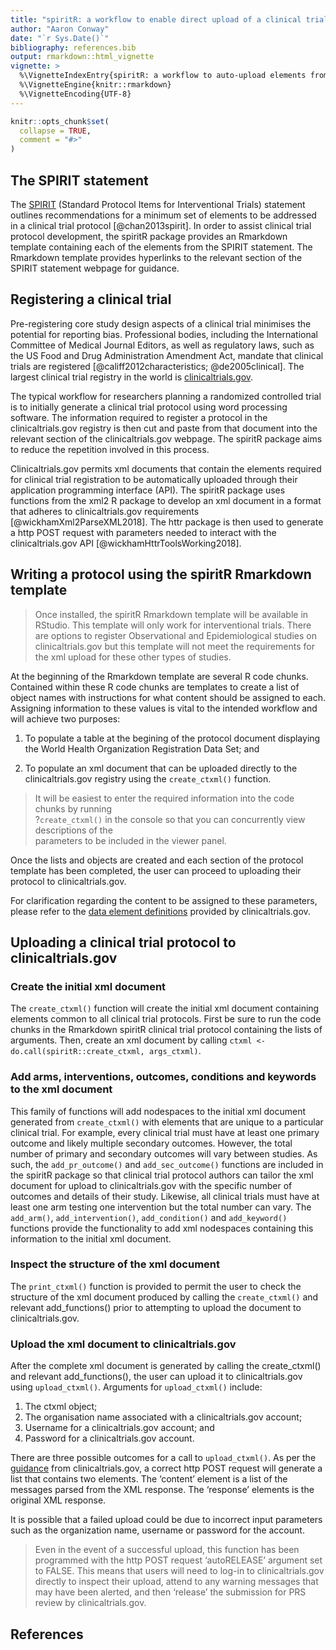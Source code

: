 ```yaml
---
title: "spiritR: a workflow to enable direct upload of a clinical trial protocol to clinicaltrials.gov"
author: "Aaron Conway"
date: "`r Sys.Date()`"
bibliography: references.bib
output: rmarkdown::html_vignette
vignette: >
  %\VignetteIndexEntry{spiritR: a workflow to auto-upload elements from a clinical trial protocol to clinicaltrials.gov}
  %\VignetteEngine{knitr::rmarkdown}
  %\VignetteEncoding{UTF-8}
---
```


```r
knitr::opts_chunk$set(
  collapse = TRUE,
  comment = "#>"
)
```

## The SPIRIT statement

The [SPIRIT](http://spirit-statement.org) (Standard Protocol Items for Interventional Trials) statement outlines recommendations for a minimum set of elements to be addressed in a  clinical trial protocol [@chan2013spirit]. In order to assist clinical trial protocol development, the spiritR package provides an Rmarkdown template containing each of the elements from the SPIRIT statement. The Rmarkdown template provides hyperlinks to the relevant section of the SPIRIT statement webpage for guidance.

## Registering a clinical trial

Pre-registering core study design aspects of a clinical trial minimises the potential for reporting bias. Professional bodies, including the International Committee of Medical Journal Editors, as well as regulatory laws, such as the US Food and Drug Administration Amendment Act, mandate that clinical trials are registered [@califf2012characteristics; @de2005clinical]. The largest clinical trial registry in the world is [clinicaltrials.gov](http://www.clinicaltrials.gov).

The typical workflow for researchers planning a randomized controlled trial is to initially generate a clinical trial protocol using word processing software. The information required to register a protocol in the clinicaltrials.gov registry is then cut and paste from that document into the relevant section of the clinicaltrials.gov webpage. The spiritR package aims to reduce the repetition involved in this process. 

Clinicaltrials.gov permits xml documents that contain the elements required for clinical trial registration to be automatically uploaded through their application programming interface (API). The spiritR package uses functions from the xml2 R package to develop an xml document in a format that adheres to clinicaltrials.gov requirements [@wickhamXml2ParseXML2018]. The httr package is then used to generate a http POST request with parameters needed to interact with the clinicaltrials.gov API [@wickhamHttrToolsWorking2018]. 

## Writing a protocol using the spiritR Rmarkdown template

>Once installed, the spiritR Rmarkdown template will be available in RStudio. This template will only work for interventional trials. There are options to register Observational and Epidemiological studies on clinicaltrials.gov but this template will not meet the requirements for the xml upload for these other types of studies.

At the beginning of the Rmarkdown template are several R code chunks. Contained within these R code chunks are templates to create a list of object names with instructions for what content should be assigned to each. Assigning information to these values is vital to the intended workflow and will achieve two purposes:

1. To populate a table at the begining of the protocol document displaying the World Health Organization Registration Data Set; and

2. To populate an xml document that can be uploaded directly to the clinicaltrials.gov registry using the ```create_ctxml()``` function.


>It will be easiest to enter the required information into the code chunks by running <br>?```create_ctxml()``` in the console so that you can concurrently view descriptions of the <br>parameters to be included in the viewer panel.

Once the lists and objects are created and each section of the protocol template has been completed, the user can proceed to uploading their protocol to clinicaltrials.gov.

For clarification regarding the content to be assigned to these parameters, please refer to the [data element definitions](https://prsinfo.clinicaltrials.gov/definitions.html) provided by clinicaltrials.gov.

## Uploading a clinical trial protocol to clinicaltrials.gov

### Create the initial xml document

The ```create_ctxml()``` function will create the initial xml document containing elements common to all clinical trial protocols. First be sure to run the code chunks in the Rmarkdown spiritR clinical trial protocol containing the lists of arguments. Then, create an xml document by calling ```ctxml <- do.call(spiritR::create_ctxml, args_ctxml)```. 

### Add arms, interventions, outcomes, conditions and keywords to the xml document

This family of functions will add nodespaces to the initial xml document generated from ```create_ctxml()``` with elements that are unique to a particular clinical trial. For example, every clinical trial must have at least one primary outcome and likely multiple secondary outcomes. However, the total number of primary and secondary outcomes will vary between studies. As such, the ```add_pr_outcome()``` and ```add_sec_outcome()``` functions are included in the spiritR package so that clinical trial protocol authors can tailor the xml document for upload to clinicaltrials.gov with the specific number of outcomes and details of their study. Likewise, all clinical trials must have at least one arm testing one intervention but the total number can vary. The ```add_arm()```, ```add_intervention()```, ```add_condition()``` and ```add_keyword()``` functions provide the functionality to add xml nodespaces containing this information to the initial xml document.

### Inspect the structure of the xml document

The ```print_ctxml()``` function is provided to permit the user to check the structure of the xml document produced by calling the ```create_ctxml()``` and relevant add_functions() prior to attempting to upload the document to clinicaltrials.gov. 

### Upload the xml document to clinicaltrials.gov

After the complete xml document is generated by calling the create_ctxml() and relevant add_functions(), the user can upload it to clinicaltrials.gov using ```upload_ctxml()```. Arguments for ```upload_ctxml()``` include:

1. The ctxml object;
2. The organisation name associated with a clinicaltrials.gov account;
3. Username for a clinicaltrials.gov account; and
4. Password for a clinicaltrials.gov account.

There are three possible outcomes for a call to ```upload_ctxml()```. As per the [guidance](https://prsinfo.clinicaltrials.gov/prs-users-guide.html#xml) from clinicaltrials.gov, a correct http POST request will generate a list that contains two elements. The 'content' element is a list of the messages parsed from the XML response. The 'response' elements is the original XML response. 

It is possible that a failed upload could be due to incorrect input parameters such as the organization name, username or password for the account.


>Even in the event of a successful upload, this function has been programmed with the http POST request 'autoRELEASE' argument set to FALSE. This means that users will need to log-in to clinicaltrials.gov directly to inspect their upload, attend to any warning messages that may have been alerted, and then 'release' the submission for PRS review by clinicaltrials.gov.

## References



